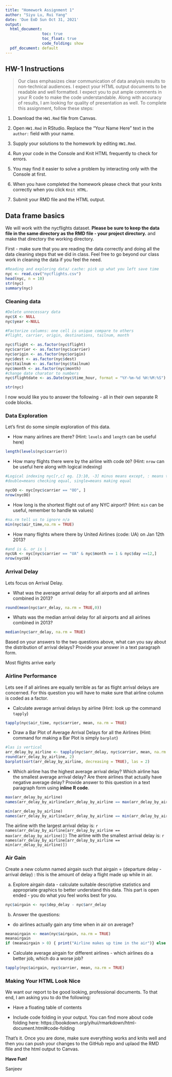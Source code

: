 ```yaml
---
title: "Homework Assignment 1"
author: "Siyu Lu, Rui Yang"
date: 'Due EoD Sun Oct 31, 2021'
output:
  html_document: 
                toc: true
                toc_float: true
                code_folding: show
  pdf_document: default
---
```


## HW-1 Instructions

> Our class emphasizes clear communication of data analysis results to non-technical audiences. I expect your HTML output documents to be readable and well formatted. I expect you to put ample comments in your R code to make the code understandable. Along with accuracy of results, I am looking for quality of presentation as well. To complete this assignment, follow these steps:

1. Download the `HW1.Rmd` file from Canvas. 

3. Open `HW1.Rmd` in RStudio. Replace the "Your Name Here" text in the `author:` field with your name.

4. Supply your solutions to the homework by editing `HW1.Rmd`.

5. Run your code in the Console and Knit HTML frequently to check for errors.

6. You may find it easier to solve a problem by interacting only with the Console at first. 

7. When you have completed the homework please check that your knits correctly when you click `Knit HTML`.

8. Submit your RMD file and the HTML output.


## Data frame basics

We will work with the nycflights dataset. **Please be sure to keep the data file in the same directory as the RMD file - your project directory.** and make that directory the working directory.

First - make sure that you are reading the data correctly and doing all the data cleaning steps that we did in class. Feel free to go beyond our class work in cleaning the data if you feel the need. 

```r
#Reading and exploring data/ cache: pick up what you left save time
nyc <- read.csv("nycflights.csv")
head(nyc, n = 10)
str(nyc)
summary(nyc)
```

### Cleaning data

```r
#Delete unnecessary data
nyc$X <- NULL
nyc$year <-NULL
```

```r
#Factorize columns: one cell is unique compare to others
#flight, carrier, origin, destinations, tailnum, month

nyc$flight <- as.factor(nyc$flight)
nyc$carrier <- as.factor(nyc$carrier)
nyc$origin <- as.factor(nyc$origin)
nyc$dest <- as.factor(nyc$dest)
nyc$tailnum <- as.factor(nyc$tailnum)
nyc$month <- as.factor(nyc$month)
#change date charator to numbers
nyc$flightdate <- as.Date(nyc$time_hour, format = "%Y-%m-%d %H:%M:%S")

str(nyc)

```


I now would like you to answer the following - all in their own separate R code blocks.

### Data Exploration

Let's first do some simple exploration of this data. 

- How many airlines are there? (Hint: `levels` and `length` can be useful here)

```r
length(levels(nyc$carrier))
```

- How many flights there were by the airline with code `OO`? (Hint: `nrow` can be useful here along with logical indexing)

```r
#Logical indexing nyc[r,c] eg. [3:10, -3] minus means except, : means to
#double=means checking equal, single=means making equal

nycOO <- nyc[nyc$carrier == "OO", ]
nrow(nycOO)
```

- How long is the shortest flight out of any NYC airport? (Hint: `min` can be useful, remember to handle `NA` values)

```r
#na.rm tell us to ignore n/a
min(nyc$air_time,na.rm = TRUE)
```

- How many flights where there by United Airlines (code: UA) on Jan 12th 2013?

```r
#and is &. or is |
nycUA <- nyc[nyc$carrier == "UA" & nyc$month == 1 & nyc$day ==12,]
nrow(nycUA)
```

### Arrival Delay

Lets focus on Arrival Delay.

- What was the average arrival delay for all airports and all airlines combined in 2013?

```r
round(mean(nyc$arr_delay, na.rm = TRUE,0))
```

- Whats was the median arrival delay for all airports and all airlines combined in 2013?

```r
median(nyc$arr_delay, na.rm = TRUE)
```

Based on your answers to the two questions above, what can you say about the distribution of arrival delays? Provide your answer in a text paragraph form.

Most flights arrive early


### Airline Performance

Lets see if all airlines are equally terrible as far as flight arrival delays are concerned. For this question you will have to make sure that airline column is coded as a factor.

- Calculate average arrival delays by airline (Hint: look up the command `tapply`)

```r
tapply(nyc$air_time, nyc$carrier, mean, na.rm = TRUE)
```

- Draw a Bar Plot of Average Arrival Delays for all the Airlines (Hint: command for making a Bar Plot is simply `barplot`)

```r
#las is vertical
arr_delay_by_airline <- tapply(nyc$arr_delay, nyc$carrier, mean, na.rm = TRUE)
round(arr_delay_by_airline, 2)
barplot(sort(arr_delay_by_airline, decreasing = TRUE), las = 2)
```

- Which airline has the highest average arrival delay? Which airline has the smallest average arrival delay? Are there airlines that actually have negative average delay? Provide answer to this question in a text paragraph form using **inline R code**.

```r
max(arr_delay_by_airline)
names(arr_delay_by_airline[arr_delay_by_airline == max(arr_delay_by_airline)])

min(arr_delay_by_airline)
names(arr_delay_by_airline[arr_delay_by_airline == min(arr_delay_by_airline)])

```

The airline with the largest arrival delay is: `r names(arr_delay_by_airline[arr_delay_by_airline == max(arr_delay_by_airline)])`
The airline with the smallest arrival delay is: `r names(arr_delay_by_airline[arr_delay_by_airline == min(arr_delay_by_airline)])`


### Air Gain

Create a new column named airgain such that airgain = (departure delay - arrival delay) : this is the amount of delay a flight made up while in air.

a) Explore airgain data - calculate suitable descriptive statistics and appropriate graphics to better understand this data. This part is open ended - you do what you feel works best for you.

```r
nyc$airgain <- nyc$dep_delay - nyc$arr_delay
```

b) Answer the questions:

  - do airlines actually gain any time when in air on average? 

```r
meanairgain <- mean(nyc$airgain, na.rm = TRUE)
meanairgain
if (meanairgain > 0) { print("Airline makes up time in the air")} else { print("Nope, negative airgain")}
```
  
  - Calculate average airgain for different airlines - which airlines do a better job, which do a worse job? 

```r
tapply(nyc$airgain, nyc$carrier, mean, na.rm = TRUE)

```

### Making Your HTML Look Nice

We want our report to be good looking, professional documents. To that end, I am asking you to do the following:

- Have a floating table of contents

- Include code folding in your output. You can find more about code folding here: https://bookdown.org/yihui/rmarkdown/html-document.html#code-folding


That's it. Once you are done, make sure everything works and knits well and then you can push your changes to the GitHub repo and uplaod the RMD flile and the html output to Canvas.

**Have Fun!**

Sanjeev
